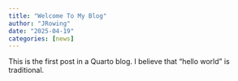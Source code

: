 ```yaml
---
title: "Welcome To My Blog"
author: "JRowing"
date: "2025-04-19"
categories: [news]
---
```


This is the first post in a Quarto blog. I believe that "hello world" is traditional.
